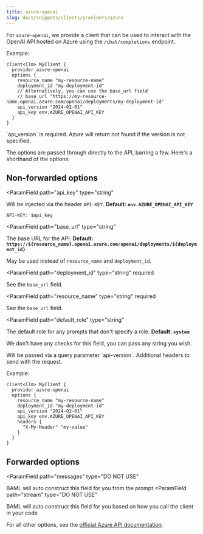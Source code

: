 ```yaml
---
title: azure-openai
slug: docs/snippets/clients/providers/azure
---
```



For `azure-openai`, we provide a client that can be used to interact with the OpenAI API hosted on Azure using the `/chat/completions` endpoint.

Example:
```baml BAML
client<llm> MyClient {
  provider azure-openai
  options {
    resource_name "my-resource-name"
    deployment_id "my-deployment-id"
    // Alternatively, you can use the base_url field
    // base_url "https://my-resource-name.openai.azure.com/openai/deployments/my-deployment-id"
    api_version "2024-02-01"
    api_key env.AZURE_OPENAI_API_KEY
  }
}
```

<Warning>
  `api_version` is required. Azure will return not found if the version is not specified.
</Warning>


The options are passed through directly to the API, barring a few. Here's a shorthand of the options:

## Non-forwarded options
<ParamField
  path="api_key"
  type="string"
>
  Will be injected via the header `API-KEY`. **Default: `env.AZURE_OPENAI_API_KEY`**

  `API-KEY: $api_key`
</ParamField>

<ParamField
  path="base_url"
  type="string"
>
  The base URL for the API. **Default: `https://${resource_name}.openai.azure.com/openai/deployments/${deployment_id}`**

  May be used instead of `resource_name` and `deployment_id`.
</ParamField>

<ParamField
  path="deployment_id"
  type="string"
  required
>
  See the `base_url` field.
</ParamField>

<ParamField
  path="resource_name"
  type="string"
  required
>
  See the `base_url` field.
</ParamField>

<ParamField
  path="default_role"
  type="string"
>
  The default role for any prompts that don't specify a role. **Default: `system`**
  
  We don't have any checks for this field, you can pass any string you wish.
</ParamField>

<ParamField path="api_version" type="string" required>
  Will be passed via a query parameter `api-version`.
</ParamField>

<ParamField path="headers" type="object">
  Additional headers to send with the request.

Example:
```baml BAML
client<llm> MyClient {
  provider azure-openai
  options {
    resource_name "my-resource-name"
    deployment_id "my-deployment-id"
    api_version "2024-02-01"
    api_key env.AZURE_OPENAI_API_KEY
    headers {
      "X-My-Header" "my-value"
    }
  }
}
```
</ParamField>

<Markdown src="../../../../snippets/allowed-role-metadata-basic.mdx" />

## Forwarded options
<ParamField
   path="messages"
   type="DO NOT USE"
>
  BAML will auto construct this field for you from the prompt
</ParamField>
<ParamField
   path="stream"
   type="DO NOT USE"
>
  BAML will auto construct this field for you based on how you call the client in your code
</ParamField>

For all other options, see the [official Azure API documentation](https://learn.microsoft.com/en-us/azure/ai-services/openai/reference#chat-completions).
